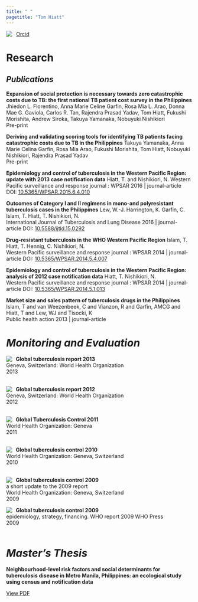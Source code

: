 ```yaml
---
title: " "
pagetitle: "Tom Hiatt"
---
```


<link rel="stylesheet" href="styles.css" type="text/css">
<link rel="stylesheet" href="academicicons/css/academicons.min.css"/>

<img src="https://orcid.org/sites/default/files/images/orcid_16x16.png"   align="left"> &nbsp;   [Orcid](https://orcid.org/0000-0003-0056-1433)

# Research

## *Publications*

**Expansion of social protection is necessary towards zero catastrophic costs due to TB: the first national TB patient cost survey in the Philippines** Jhiedon L. Florentino, Anna Marie Celine Garfin, Rosa Mia L. Arao, Donna Mae G. Gaviola, Carlos R. Tan, Rajendra Prasad Yadav, Tom Hiatt, Fukushi Morishita, Andrew Siroka, Takuya Yamanaka, Nobuyuki Nishikiori  
Pre-print

**Deriving and validating scoring tools for identifying TB patients facing catastrophic costs due to TB in the Philippines** Takuya Yamanaka, Anna Marie Celina Garfin, Rosa Mia Arao, Fukushi Morishita, Tom Hiatt, Nobuyuki Nishikiori, Rajendra Prasad Yadav  
Pre-print

**Epidemiology and control of tuberculosis in the Western Pacific Region: update with 2013 case notification data** Hiatt, T. and Nishikiori, N.
Western Pacific surveillance and response journal : WPSAR
2016 | journal-article
DOI: [10.5365/WPSAR.2015.6.4.010](https://doi.org/10.5365/WPSAR.2015.6.4.010)

**Outcomes of Category I and II regimens in mono-and polyresistant tuberculosis cases in the Philippines** Lew, W.-J.
Harrington, K.
Garfin, C.
Islam, T.
Hiatt, T.
Nishikiori, N.  
International Journal of Tuberculosis and Lung Disease
2016 | journal-article
DOI: [10.5588/ijtld.15.0292](https://doi.org/10.5588/ijtld.15.0292)


**Drug-resistant tuberculosis in the WHO Western Pacific Region** Islam, T.
Hiatt, T.
Hennig, C.
Nishikiori, N.    
Western Pacific surveillance and response journal : WPSAR
2014 | journal-article
DOI: [10.5365/WPSAR.2014.5.4.007](https://doi.org/10.5365/WPSAR.2014.5.4.007)


**Epidemiology and control of tuberculosis in the Western Pacific Region: analysis of 2012 case notification data** Hiatt, T.
Nishikiori, N.  
Western Pacific surveillance and response journal : WPSAR
2014 | journal-article
DOI: [10.5365/WPSAR.2014.5.1.013](https://doi.org/10.5365/WPSAR.2014.5.1.013)

**Market size and sales pattern of tuberculosis drugs in the Philippines** Islam, T and van Weezenbeek, C and Vianzon, R and Garfin, AMCG and Hiatt, T and Lew, WJ and Tisocki, K   
Public health action 
2013 | journal-article



# *Monitoring and Evaluation*

<img align="left" src="images/gtbr13_cover_60px.jpg" style="margin-right: 10px">

**Global tuberculosis report 2013**  
Geneva, Switzerland: World Health Organization  
2013   
<br>  

<img align="left" src="images/gbt12_60.gif" style="margin-right: 10px">

**Global tuberculosis report 2012**  
Geneva, Switzerland: World Health Organization  
2012   
<br> 

<img align="left" src="images/2011cover60px.jpg" style="margin-right: 10px">


**Global Tuberculosis Control 2011**  
World Health Organization: Geneva  
2011  
<br> 

<img align="left" src="images/gtbr10_60.gif" style="margin-right: 10px">


**Global tuberculosis control 2010**  
World Health Organization: Geneva, Switzerland  
2010  
<br> 

<img align="left" src="images/gtbr09update60px.gif" style="margin-right: 10px">


**Global tuberculosis control 2009**  
a short update to the 2009 report  
World Health Organization: Geneva, Switzerland  
2009 
<br> 

<img align="left" src="images/cover09_60px.gif" style="margin-right: 10px">


**Global tuberculosis control 2009**  
epidemiology, strategy, financing. WHO report 2009
WHO Press  
2009  
<br> 

# *Master's Thesis*

**Neighbourhood-level risk factors and social determinants for tuberculosis disease in Metro Manila, Philippines: an ecological study using census and notification data** 
 
[View PDF](files/Thesis.pdf)

